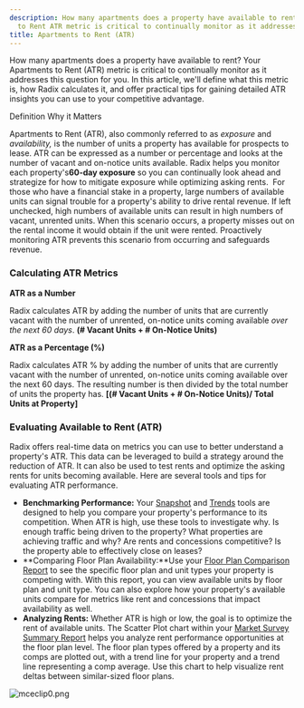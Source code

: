 ```yaml
---
description: How many apartments does a property have available to rent? Your Apartments
  to Rent ATR metric is critical to continually monitor as it addresses this questi...
title: Apartments to Rent (ATR)
---
```


How many apartments does a property have available to rent? Your Apartments to Rent (ATR) metric is critical to continually monitor as it addresses this question for you. In this article, we'll define what this metric is, how Radix calculates it, and offer practical tips for gaining detailed ATR insights you can use to your competitive advantage. 




Definition Why it Matters

Apartments to Rent (ATR), also commonly referred to as *exposure* and *availability,* is the number of units a property has available for prospects to lease. ATR can be expressed as a number or percentage and looks at the number of vacant and on-notice units available. Radix helps you monitor each property's**60-day exposure** so you can continually look ahead and strategize for how to mitigate exposure while optimizing asking rents. 
For those who have a financial stake in a property, large numbers of available units can signal trouble for a property's ability to drive rental revenue. If left unchecked, high numbers of available units can result in high numbers of vacant, unrented units. When this scenario occurs, a property misses out on the rental income it would obtain if the unit were rented. Proactively monitoring ATR prevents this scenario from occurring and safeguards revenue.

### Calculating ATR Metrics


**ATR as a Number**


Radix calculates ATR by adding the number of units that are currently vacant with the number of unrented, on-notice units coming available *over the next 60 days*. **(# Vacant Units + # On-Notice Units)**


**ATR as a Percentage (%)**


Radix calculates ATR % by adding the number of units that are currently vacant with the number of unrented, on-notice units coming available over the next 60 days. The resulting number is then divided by the total number of units the property has. **[(# Vacant Units + # On-Notice Units)/ Total Units at Property]**


### Evaluating Available to Rent (ATR)


Radix offers real-time data on metrics you can use to better understand a property's ATR. This data can be leveraged to build a strategy around the reduction of ATR. It can also be used to test rents and optimize the asking rents for units becoming available. Here are several tools and tips for evaluating ATR performance.


* **Benchmarking Performance:** Your [Snapshot](kb://article/zendesk:radix:9060091043981) and [Trends](kb://article/zendesk:radix:9060097289101) tools are designed to help you compare your property's performance to its competition. When ATR is high, use these tools to investigate why. Is enough traffic being driven to the property? What properties are achieving traffic and why? Are rents and concessions competitive? Is the property able to effectively close on leases?
* **Comparing Floor Plan Availability:**Use your [Floor Plan Comparison Report](../report-overviews/floor-plan-comparison-report-overview.mdx) to see the specific floor plan and unit types your property is competing with. With this report, you can view available units by floor plan and unit type. You can also explore how your property's available units compare for metrics like rent and concessions that impact availability as well.
* **Analyzing Rents:** Whether ATR is high or low, the goal is to optimize the rent of available units. The Scatter Plot chart within your [Market Survey Summary Report](../report-overviews/market-survey-summary-report-overview.mdx) helps you analyze rent performance opportunities at the floor plan level. The floor plan types offered by a property and its comps are plotted out, with a trend line for your property and a trend line representing a comp average. Use this chart to help visualize rent deltas between similar-sized floor plans.


<Frame caption="Scatter plot displaying rental data with various apartment complexes represented by different markers.">
  <img src="/images/radix/d794f32decd52868f78f54599c20a2b308622170.png" alt="mceclip0.png" />
</Frame>